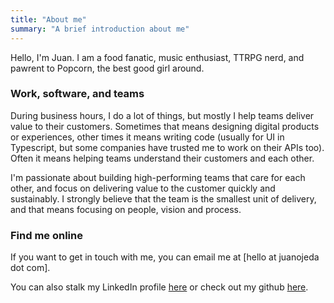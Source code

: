 ```yaml
---
title: "About me"
summary: "A brief introduction about me"
---
```


Hello, I'm Juan. I am a food fanatic, music enthusiast, TTRPG nerd, and pawrent to Popcorn, the best good girl around.

### Work, software, and teams

During business hours, I do a lot of things, but mostly I help teams deliver value to their customers. Sometimes that means designing digital products or experiences, other times it means writing code (usually for UI in Typescript, but some companies have trusted me to work on their APIs too). Often it means helping teams understand their customers and each other.

I'm passionate about building high-performing teams that care for each other, and focus on delivering value to the customer quickly and sustainably. I strongly believe that the team is the smallest unit of delivery, and that means focusing on people, vision and process.

### Find me online

If you want to get in touch with me, you can email me at [hello at juanojeda dot com].

You can also stalk my LinkedIn profile [here](https://www.linkedin.com/in/juan-ojeda) or check out my github [here](https://github.com/juanojeda).
